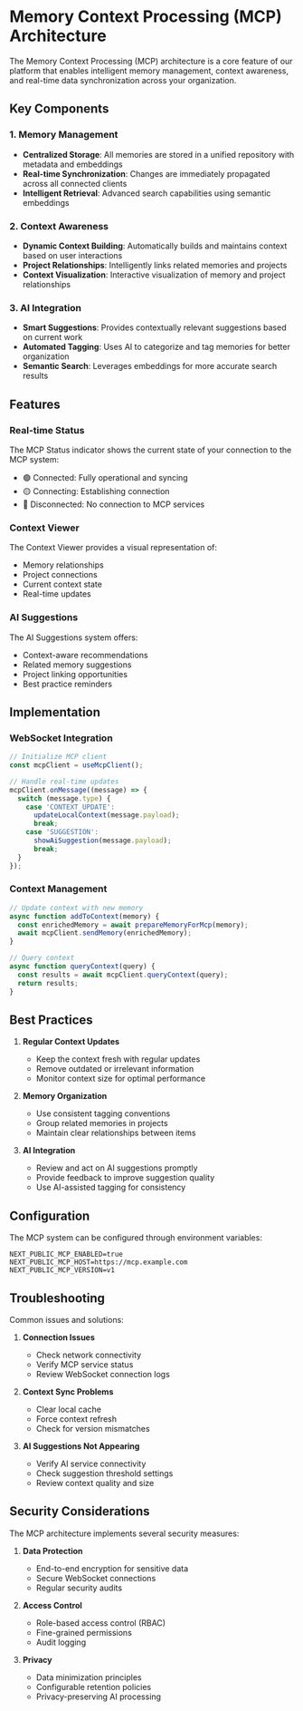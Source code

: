 # Memory Context Processing (MCP) Architecture

The Memory Context Processing (MCP) architecture is a core feature of our platform that enables intelligent memory management, context awareness, and real-time data synchronization across your organization.

## Key Components

### 1. Memory Management
- **Centralized Storage**: All memories are stored in a unified repository with metadata and embeddings
- **Real-time Synchronization**: Changes are immediately propagated across all connected clients
- **Intelligent Retrieval**: Advanced search capabilities using semantic embeddings

### 2. Context Awareness
- **Dynamic Context Building**: Automatically builds and maintains context based on user interactions
- **Project Relationships**: Intelligently links related memories and projects
- **Context Visualization**: Interactive visualization of memory and project relationships

### 3. AI Integration
- **Smart Suggestions**: Provides contextually relevant suggestions based on current work
- **Automated Tagging**: Uses AI to categorize and tag memories for better organization
- **Semantic Search**: Leverages embeddings for more accurate search results

## Features

### Real-time Status
The MCP Status indicator shows the current state of your connection to the MCP system:
- 🟢 Connected: Fully operational and syncing
- 🟡 Connecting: Establishing connection
- 🔴 Disconnected: No connection to MCP services

### Context Viewer
The Context Viewer provides a visual representation of:
- Memory relationships
- Project connections
- Current context state
- Real-time updates

### AI Suggestions
The AI Suggestions system offers:
- Context-aware recommendations
- Related memory suggestions
- Project linking opportunities
- Best practice reminders

## Implementation

### WebSocket Integration
```typescript
// Initialize MCP client
const mcpClient = useMcpClient();

// Handle real-time updates
mcpClient.onMessage((message) => {
  switch (message.type) {
    case 'CONTEXT_UPDATE':
      updateLocalContext(message.payload);
      break;
    case 'SUGGESTION':
      showAiSuggestion(message.payload);
      break;
  }
});
```

### Context Management
```typescript
// Update context with new memory
async function addToContext(memory) {
  const enrichedMemory = await prepareMemoryForMcp(memory);
  await mcpClient.sendMemory(enrichedMemory);
}

// Query context
async function queryContext(query) {
  const results = await mcpClient.queryContext(query);
  return results;
}
```

## Best Practices

1. **Regular Context Updates**
   - Keep the context fresh with regular updates
   - Remove outdated or irrelevant information
   - Monitor context size for optimal performance

2. **Memory Organization**
   - Use consistent tagging conventions
   - Group related memories in projects
   - Maintain clear relationships between items

3. **AI Integration**
   - Review and act on AI suggestions promptly
   - Provide feedback to improve suggestion quality
   - Use AI-assisted tagging for consistency

## Configuration

The MCP system can be configured through environment variables:
```env
NEXT_PUBLIC_MCP_ENABLED=true
NEXT_PUBLIC_MCP_HOST=https://mcp.example.com
NEXT_PUBLIC_MCP_VERSION=v1
```

## Troubleshooting

Common issues and solutions:

1. **Connection Issues**
   - Check network connectivity
   - Verify MCP service status
   - Review WebSocket connection logs

2. **Context Sync Problems**
   - Clear local cache
   - Force context refresh
   - Check for version mismatches

3. **AI Suggestions Not Appearing**
   - Verify AI service connectivity
   - Check suggestion threshold settings
   - Review context quality and size

## Security Considerations

The MCP architecture implements several security measures:

1. **Data Protection**
   - End-to-end encryption for sensitive data
   - Secure WebSocket connections
   - Regular security audits

2. **Access Control**
   - Role-based access control (RBAC)
   - Fine-grained permissions
   - Audit logging

3. **Privacy**
   - Data minimization principles
   - Configurable retention policies
   - Privacy-preserving AI processing 